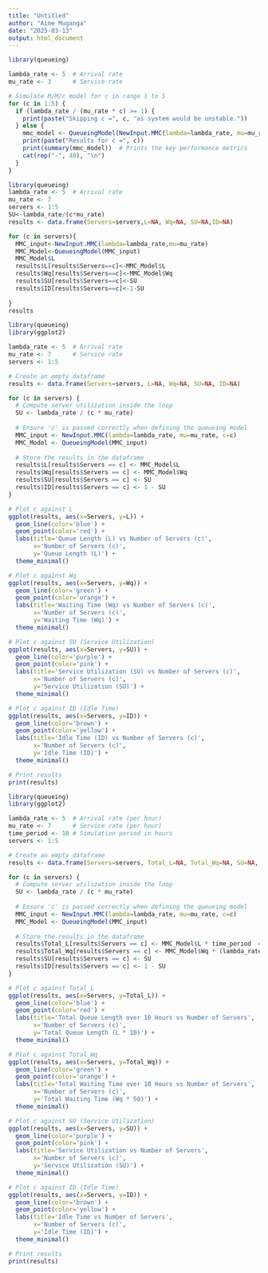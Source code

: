 ---
title: "Untitled"
author: "Aime Muganga"
date: "2025-03-13"
output: html_document
---


```{r}
library(queueing)

lambda_rate <- 5  # Arrival rate
mu_rate <- 3      # Service rate

# Simulate M/M/c model for c in range 1 to 5
for (c in 1:5) {
  if (lambda_rate / (mu_rate * c) >= 1) {
    print(paste("Skipping c =", c, "as system would be unstable."))
  } else {
    mmc_model <- QueueingModel(NewInput.MMC(lambda=lambda_rate, mu=mu_rate, c=c))
    print(paste("Results for c =", c))
    print(summary(mmc_model))  # Prints the key performance metrics
    cat(rep("-", 40), "\n")
  }
}
```

```{r}
library(queueing)
lambda_rate <- 5  # Arrival rate
mu_rate <- 7
servers <- 1:5
SU<-lambda_rate/(c*mu_rate)
results <- data.frame(Servers=servers,L=NA, Wq=NA, SU=NA,ID=NA)

for (c in servers){
  MMC_input<-NewInput.MMC(lambda=lambda_rate,mu=mu_rate)
  MMC_Model<-QueueingModel(MMC_input)
  MMC_Model$L
  results$L[results$Servers==c]<-MMC_Model$L
  results$Wq[results$Servers==c]<-MMC_Model$Wq
  results$SU[results$Servers==c]<-SU
  results$ID[results$Servers==c]<-1-SU
  
}
results

```

```{r}
library(queueing)
library(ggplot2)

lambda_rate <- 5  # Arrival rate
mu_rate <- 7      # Service rate
servers <- 1:5

# Create an empty dataframe
results <- data.frame(Servers=servers, L=NA, Wq=NA, SU=NA, ID=NA)

for (c in servers) {
  # Compute server utilization inside the loop
  SU <- lambda_rate / (c * mu_rate)
  
  # Ensure 'c' is passed correctly when defining the queueing model
  MMC_input <- NewInput.MMC(lambda=lambda_rate, mu=mu_rate, c=c)
  MMC_Model <- QueueingModel(MMC_input)
  
  # Store the results in the dataframe
  results$L[results$Servers == c] <- MMC_Model$L
  results$Wq[results$Servers == c] <- MMC_Model$Wq
  results$SU[results$Servers == c] <- SU
  results$ID[results$Servers == c] <- 1 - SU
}

# Plot c against L
ggplot(results, aes(x=Servers, y=L)) + 
  geom_line(color='blue') + 
  geom_point(color='red') + 
  labs(title='Queue Length (L) vs Number of Servers (c)', 
       x='Number of Servers (c)', 
       y='Queue Length (L)') + 
  theme_minimal()

# Plot c against Wq
ggplot(results, aes(x=Servers, y=Wq)) + 
  geom_line(color='green') + 
  geom_point(color='orange') + 
  labs(title='Waiting Time (Wq) vs Number of Servers (c)', 
       x='Number of Servers (c)', 
       y='Waiting Time (Wq)') + 
  theme_minimal()

# Plot c against SU (Service Utilization)
ggplot(results, aes(x=Servers, y=SU)) + 
  geom_line(color='purple') + 
  geom_point(color='pink') + 
  labs(title='Service Utilization (SU) vs Number of Servers (c)', 
       x='Number of Servers (c)', 
       y='Service Utilization (SU)') + 
  theme_minimal()

# Plot c against ID (Idle Time)
ggplot(results, aes(x=Servers, y=ID)) + 
  geom_line(color='brown') + 
  geom_point(color='yellow') + 
  labs(title='Idle Time (ID) vs Number of Servers (c)', 
       x='Number of Servers (c)', 
       y='Idle Time (ID)') + 
  theme_minimal()

# Print results
print(results)

```

```{r}
library(queueing)
library(ggplot2)

lambda_rate <- 5  # Arrival rate (per hour)
mu_rate <- 7      # Service rate (per hour)
time_period <- 10 # Simulation period in hours
servers <- 1:5

# Create an empty dataframe
results <- data.frame(Servers=servers, Total_L=NA, Total_Wq=NA, SU=NA, ID=NA)

for (c in servers) {
  # Compute server utilization inside the loop
  SU <- lambda_rate / (c * mu_rate)
  
  # Ensure 'c' is passed correctly when defining the queueing model
  MMC_input <- NewInput.MMC(lambda=lambda_rate, mu=mu_rate, c=c)
  MMC_Model <- QueueingModel(MMC_input)
  
  # Store the results in the dataframe
  results$Total_L[results$Servers == c] <- MMC_Model$L * time_period  # Accumulated customers over 10 hours
  results$Total_Wq[results$Servers == c] <- MMC_Model$Wq * (lambda_rate * time_period)  # Total waiting time
  results$SU[results$Servers == c] <- SU
  results$ID[results$Servers == c] <- 1 - SU
}

# Plot c against Total_L
ggplot(results, aes(x=Servers, y=Total_L)) + 
  geom_line(color='blue') + 
  geom_point(color='red') + 
  labs(title='Total Queue Length over 10 Hours vs Number of Servers', 
       x='Number of Servers (c)', 
       y='Total Queue Length (L * 10)') + 
  theme_minimal()

# Plot c against Total_Wq
ggplot(results, aes(x=Servers, y=Total_Wq)) + 
  geom_line(color='green') + 
  geom_point(color='orange') + 
  labs(title='Total Waiting Time over 10 Hours vs Number of Servers', 
       x='Number of Servers (c)', 
       y='Total Waiting Time (Wq * 50)') + 
  theme_minimal()

# Plot c against SU (Service Utilization)
ggplot(results, aes(x=Servers, y=SU)) + 
  geom_line(color='purple') + 
  geom_point(color='pink') + 
  labs(title='Service Utilization vs Number of Servers', 
       x='Number of Servers (c)', 
       y='Service Utilization (SU)') + 
  theme_minimal()

# Plot c against ID (Idle Time)
ggplot(results, aes(x=Servers, y=ID)) + 
  geom_line(color='brown') + 
  geom_point(color='yellow') + 
  labs(title='Idle Time vs Number of Servers', 
       x='Number of Servers (c)', 
       y='Idle Time (ID)') + 
  theme_minimal()

# Print results
print(results)

```

